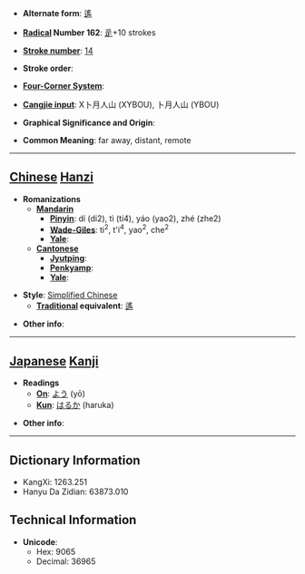 * '''Alternate form''': [[遙]]

* '''[[Wiktionary:Chinese radical index| Radical]] Number 162''': [[Wiktionary:Chinese radical index 辵|辵]]+10 strokes

* '''[[Wiktionary:Chinese total strokes index|Stroke number]]''': [[Wiktionary:Chinese total strokes index 14|14]]

* '''Stroke order''': 

* '''[[Wiktionary:Chinese four corner index|Four-Corner System]]''': 

* '''[[Wiktionary:Chinese Cangjie index|Cangjie input]]''': X卜月人山 (XYBOU), 卜月人山 (YBOU)

* '''Graphical Significance and Origin''': 

* '''Common Meaning''': far away, distant, remote

----

== [[Chinese]] [[Hanzi]] ==

* '''Romanizations'''
** '''[[Mandarin]]'''
*** '''[[Pinyin]]''': dí (di2), tì (ti4), yáo (yao2), zhé (zhe2)
*** '''[[Wade-Giles]]''': ti<sup>2</sup>, t'i<sup>4</sup>, yao<sup>2</sup>, che<sup>2</sup>
*** '''[[Yale]]''': 
** '''[[Cantonese]]'''
*** '''[[Jyutping]]''':
*** '''[[Penkyamp]]''': 
*** '''[[Yale]]''': 

* '''Style''': [[Simplified Chinese]] 
** '''[[Traditional Chinese|Traditional]] equivalent''': [[遙]]

* '''Other info''': 

----

== [[Japanese]] [[Kanji]] ==

* '''Readings'''
** '''[[On]]''': [[よう]] (yō)
** '''[[Kun]]''': [[はるか]] (haruka)

* '''Other info''':  

----

== Dictionary Information ==

* KangXi: 1263.251
* Hanyu Da Zidian: 63873.010

== Technical Information ==

* '''Unicode''':
** Hex: 9065
** Decimal: 36965